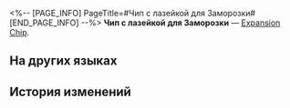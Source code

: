 <%-- [PAGE_INFO]
PageTitle=#Чип с лазейкой для Заморозки#
[END_PAGE_INFO] --%>
{{Предмет Инфобокс
|id          = 250213
|Изображение = Предмет Чип с лазейкой для Заморозки.png
|Тип         = Expansion Chip
|Инвентарь   = 
|Редкость    = 4
|Эффект      = 
|Описание    = В начале боя накладывает на всех противников статус Заморозка.
}}
{{Описание|Игровой предмет в «Эфирных войнах». Экипируйте, чтобы эфирный дух получил особую улучшенную способность.}}
'''Чип с лазейкой для Заморозки''' — [[Expansion Chip]].

==На других языках==
{{На других языках
|en   = Freeze Loophole Chip
|zhs  = 冻结漏洞芯片
|zht  = 凍結漏洞晶片
|ja   = チップ「セキュリティホール：凍結」
|ko   = 빙결 허점 칩
|es   = Chip de laguna de Congelación
|fr   = Puce de vulnérabilité au gel
|ru   = Чип с лазейкой для Заморозки
|th   = ชิปช่องโหว่แช่แข็ง
|vi   = Chip Lỗ Hổng Đóng Băng
|de   = Chip: Eis-Schlupfloch
|id   = Freeze Loophole Chip
|pt   = Chip de Congelamento de Abertura
}}

==История изменений==
{{История изменений|3.5}}